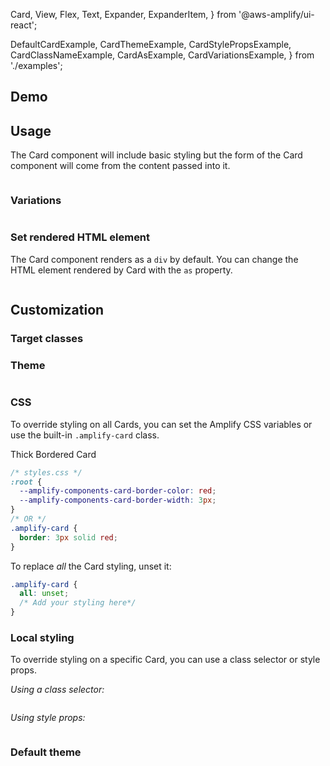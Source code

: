   Card,
  View,
  Flex,
  Text,
  Expander,
  ExpanderItem,
} from '@aws-amplify/ui-react';

  DefaultCardExample,
  CardThemeExample,
  CardStylePropsExample,
  CardClassNameExample,
  CardAsExample,
  CardVariationsExample,
} from './examples';

## Demo

<CardDemo />

## Usage

The Card component will include basic styling but the form of the Card component will come from the content passed into it.

<Example>
  <DefaultCardExample />
  
  <ExampleCode>

```jsx file=./examples/DefaultCardExample.tsx

```

  </ExampleCode>
</Example>

### Variations

<Example>
  <CardVariationsExample />
  
  <ExampleCode>

```jsx file=./examples/CardVariationsExample.tsx

```

  </ExampleCode>
</Example>

### Set rendered HTML element

The Card component renders as a `div` by default. You can change the HTML element rendered by Card with the `as` property.

<Example>
  <CardAsExample />
  
  <ExampleCode>

```jsx file=./examples/CardAsExample.tsx

```

  </ExampleCode>
</Example>

## Customization

### Target classes

<ComponentStyleDisplay componentName="Card" />

### Theme

<Example>
  <CardThemeExample />
  
  <ExampleCode>

```jsx file=./examples/CardThemeExample.tsx

```

  </ExampleCode>
</Example>

### CSS

To override styling on all Cards, you can set the Amplify CSS variables or use the built-in `.amplify-card` class.

<Example>
  <Card className="amplify-ui-card-thick-border"> Thick Bordered Card </Card>
  
  <ExampleCode>

```css
/* styles.css */
:root {
  --amplify-components-card-border-color: red;
  --amplify-components-card-border-width: 3px;
}
/* OR */
.amplify-card {
  border: 3px solid red;
}
```

</ExampleCode>
</Example>

To replace _all_ the Card styling, unset it:

```css
.amplify-card {
  all: unset;
  /* Add your styling here*/
}
```

### Local styling

To override styling on a specific Card, you can use a class selector or style props.

_Using a class selector:_

<Example>
  <CardClassNameExample />
  
  <ExampleCode>

```jsx file=./examples/CardClassNameExample.tsx

```

  </ExampleCode>
</Example>

_Using style props:_

<Example>
  <CardStylePropsExample />
  
  <ExampleCode>

```jsx file=./examples/CardStylePropsExample.tsx

```

  </ExampleCode>
</Example>

### Default theme

```js file=../../../../../packages/ui/src/theme/tokens/components/card.ts

```
